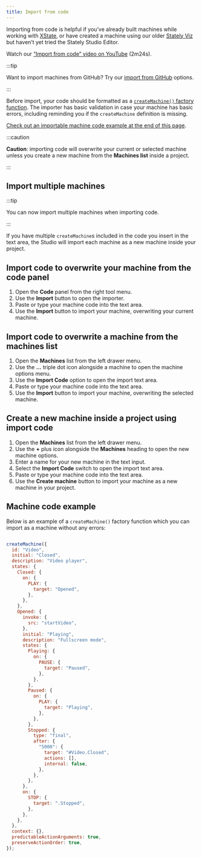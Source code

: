 ```yaml
---
title: Import from code
---
```


Importing from code is helpful if you’ve already built machines while working with [XState](/xstate/intro.mdx), or have created a machine using our older [Stately Viz](https://stately.ai/viz) but haven’t yet tried the Stately Studio Editor.

Watch our [“Import from code” video on YouTube](https://www.youtube.com/watch?v=DAoIFaugDLo) (2m24s).

:::tip

Want to import machines from GitHub? Try our [import from GitHub](/import-from-github.mdx) options.

:::

Before import, your code should be formatted as a [`createMachine()` factory function](https://xstate.js.org/docs/guides/machines.html). The importer has basic validation in case your machine has basic errors, including reminding you if the `createMachine` definition is missing. 

[Check out an importable machine code example at the end of this page](#machine-code-example).

:::caution

**Caution**: importing code will overwrite your current or selected machine unless you create a new machine from the **Machines list** inside a project.

:::

## Import multiple machines

:::tip

You can now import multiple machines when importing code.

:::

If you have multiple `createMachine`s included in the code you insert in the text area, the Studio will import each machine as a new machine inside your project.

## Import code to overwrite your machine from the code panel

1. Open the **Code** panel from the right tool menu.
2. Use the **Import** button to open the importer.
3. Paste or type your machine code into the text area.
4. Use the **Import** button to import your machine, overwriting your current machine.

## Import code to overwrite a machine from the machines list

1. Open the **Machines** list from the left drawer menu.
2. Use the **...** triple dot icon alongside a machine to open the machine options menu.
3. Use the **Import Code** option to open the import text area.
5. Paste or type your machine code into the text area.
6. Use the **Import** button to import your machine, overwriting the selected machine.

## Create a new machine inside a project using import code

1. Open the **Machines** list from the left drawer menu.
2. Use the **+** plus icon alongside the **Machines** heading to open the new machine options.
3. Enter a name for your new machine in the text input.
4. Select the **Import Code** switch to open the import text area.
5. Paste or type your machine code into the text area.
6. Use the **Create machine** button to import your machine as a new machine in your project.

## Machine code example

Below is an example of a `createMachine()` factory function which you can import as a machine without any errors:

```js

createMachine({
  id: "Video",
  initial: "Closed",
  description: "Video player",
  states: {
    Closed: {
      on: {
        PLAY: {
          target: "Opened",
        },
      },
    },
    Opened: {
      invoke: {
        src: "startVideo",
      },
      initial: "Playing",
      description: "Fullscreen mode",
      states: {
        Playing: {
          on: {
            PAUSE: {
              target: "Paused",
            },
          },
        },
        Paused: {
          on: {
            PLAY: {
              target: "Playing",
            },
          },
        },
        Stopped: {
          type: "final",
          after: {
            "5000": {
              target: "#Video.Closed",
              actions: [],
              internal: false,
            },
          },
        },
      },
      on: {
        STOP: {
          target: ".Stopped",
        },
      },
    },
  },
  context: {},
  predictableActionArguments: true,
  preserveActionOrder: true,
});

```